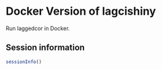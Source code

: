 # Docker Version of lagcishiny

Run laggedcor in Docker.

## Session information

```r
sessionInfo()
```
